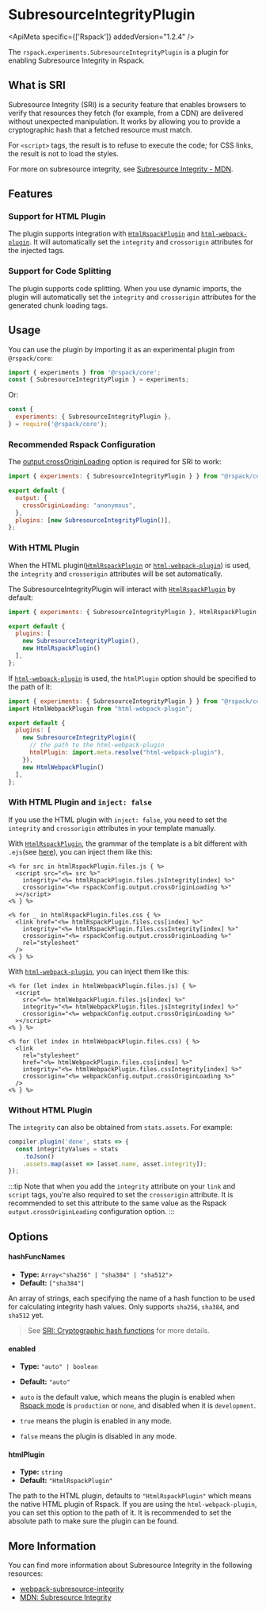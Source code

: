 
# SubresourceIntegrityPlugin

<ApiMeta specific={['Rspack']} addedVersion="1.2.4" />

The `rspack.experiments.SubresourceIntegrityPlugin` is a plugin for enabling Subresource Integrity in Rspack.

## What is SRI

Subresource Integrity (SRI) is a security feature that enables browsers to verify that resources they fetch (for example, from a CDN) are delivered without unexpected manipulation. It works by allowing you to provide a cryptographic hash that a fetched resource must match.

For `<script>` tags, the result is to refuse to execute the code; for CSS links, the result is not to load the styles.

For more on subresource integrity, see [Subresource Integrity - MDN](https://developer.mozilla.org/en-US/docs/Web/Security/Subresource_Integrity).

## Features

### Support for HTML Plugin

The plugin supports integration with [`HtmlRspackPlugin`](/plugins/rspack/html-rspack-plugin) and [`html-webpack-plugin`](https://github.com/jantimon/html-webpack-plugin). It will automatically set the `integrity` and `crossorigin` attributes for the injected tags.

### Support for Code Splitting

The plugin supports code splitting. When you use dynamic imports, the plugin will automatically set the `integrity` and `crossorigin` attributes for the generated chunk loading tags.

## Usage

You can use the plugin by importing it as an experimental plugin from `@rspack/core`:

```js title="rspack.config.mjs"
import { experiments } from '@rspack/core';
const { SubresourceIntegrityPlugin } = experiments;
```

Or:

```js title="rspack.config.cjs"
const {
  experiments: { SubresourceIntegrityPlugin },
} = require('@rspack/core');
```

### Recommended Rspack Configuration

The [output.crossOriginLoading](/config/output#outputcrossoriginloading) option is required for SRI to work:

```js title="rspack.config.mjs"
import { experiments: { SubresourceIntegrityPlugin } } from "@rspack/core";

export default {
  output: {
    crossOriginLoading: "anonymous",
  },
  plugins: [new SubresourceIntegrityPlugin()],
};
```

### With HTML Plugin

When the HTML plugin([`HtmlRspackPlugin`](/plugins/rspack/html-rspack-plugin.mdx) or [`html-webpack-plugin`](https://github.com/jantimon/html-webpack-plugin)) is used, the `integrity` and `crossorigin` attributes will be set automatically.

The SubresourceIntegrityPlugin will interact with [`HtmlRspackPlugin`](/plugins/rspack/html-rspack-plugin.mdx) by default:

```js title="rspack.config.mjs"
import { experiments: { SubresourceIntegrityPlugin }, HtmlRspackPlugin } from "@rspack/core";

export default {
  plugins: [
    new SubresourceIntegrityPlugin(),
    new HtmlRspackPlugin()
  ],
};
```

If [`html-webpack-plugin`](https://github.com/jantimon/html-webpack-plugin) is used, the `htmlPlugin` option should be specified to the path of it:

```js title="rspack.config.mjs"
import { experiments: { SubresourceIntegrityPlugin } } from "@rspack/core";
import HtmlWebpackPlugin from "html-webpack-plugin";

export default {
  plugins: [
    new SubresourceIntegrityPlugin({
      // the path to the html-webpack-plugin
      htmlPlugin: import.meta.resolve("html-webpack-plugin"),
    }),
    new HtmlWebpackPlugin()
  ],
};
```

### With HTML Plugin and `inject: false`

If you use the HTML plugin with `inject: false`, you need to set the `integrity` and `crossorigin` attributes in your template manually.

With [`HtmlRspackPlugin`](/plugins/rspack/html-rspack-plugin.mdx), the grammar of the template is a bit different with `.ejs`(see [here](/plugins/rspack/html-rspack-plugin#supported-ejs-syntax)), you can inject them like this:

```ejs title="index.ejs"
<% for src in htmlRspackPlugin.files.js { %>
  <script src="<%= src %>"
    integrity="<%= htmlRspackPlugin.files.jsIntegrity[index] %>"
    crossorigin="<%= rspackConfig.output.crossOriginLoading %>"
  ></script>
<% } %>

<% for _ in htmlRspackPlugin.files.css { %>
  <link href="<%= htmlRspackPlugin.files.css[index] %>"
    integrity="<%= htmlRspackPlugin.files.cssIntegrity[index] %>"
    crossorigin="<%= rspackConfig.output.crossOriginLoading %>"
    rel="stylesheet"
  />
<% } %>
```

With [`html-webpack-plugin`](https://github.com/jantimon/html-webpack-plugin), you can inject them like this:

```ejs title="index.ejs"
<% for (let index in htmlWebpackPlugin.files.js) { %>
  <script
    src="<%= htmlWebpackPlugin.files.js[index] %>"
    integrity="<%= htmlWebpackPlugin.files.jsIntegrity[index] %>"
    crossorigin="<%= webpackConfig.output.crossOriginLoading %>"
  ></script>
<% } %>

<% for (let index in htmlWebpackPlugin.files.css) { %>
  <link
    rel="stylesheet"
    href="<%= htmlWebpackPlugin.files.css[index] %>"
    integrity="<%= htmlWebpackPlugin.files.cssIntegrity[index] %>"
    crossorigin="<%= webpackConfig.output.crossOriginLoading %>"
  />
<% } %>
```

### Without HTML Plugin

The `integrity` can also be obtained from `stats.assets`. For example:

```js
compiler.plugin('done', stats => {
  const integrityValues = stats
    .toJson()
    .assets.map(asset => [asset.name, asset.integrity]);
});
```

:::tip
Note that when you add the `integrity` attribute on your `link` and
`script` tags, you're also required to set the `crossorigin`
attribute. It is recommended to set this attribute to the same value
as the Rspack `output.crossOriginLoading` configuration option.
:::

## Options

#### hashFuncNames

- **Type:** `Array<"sha256" | "sha384" | "sha512">`
- **Default:** `["sha384"]`

An array of strings, each specifying the name of a hash function to be
used for calculating integrity hash values. Only supports `sha256`, `sha384`, and `sha512` yet.

> See [SRI: Cryptographic hash functions](http://www.w3.org/TR/SRI/#cryptographic-hash-functions) for more details.

#### enabled

- **Type:** `"auto" | boolean`
- **Default:** `"auto"`

- `auto` is the default value, which means the plugin is enabled when [Rspack mode](/config/mode) is `production` or `none`, and disabled when it is `development`.
- `true` means the plugin is enabled in any mode.
- `false` means the plugin is disabled in any mode.

#### htmlPlugin

- **Type:** `string`
- **Default:** `"HtmlRspackPlugin"`

The path to the HTML plugin, defaults to `"HtmlRspackPlugin"` which means the native HTML plugin of Rspack. If you are using the `html-webpack-plugin`, you can set this option to the path of it. It is recommended to set the absolute path to make sure the plugin can be found.

## More Information

You can find more information about Subresource Integrity in the following resources:

- [webpack-subresource-integrity](https://github.com/waysact/webpack-subresource-integrity/blob/main/webpack-subresource-integrity/README.md)
- [MDN: Subresource Integrity](https://developer.mozilla.org/en-US/docs/Web/Security/Subresource_Integrity)
